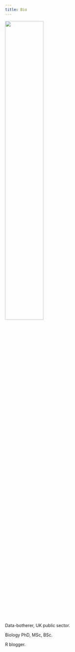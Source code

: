 ```yaml
---
title: Bio
---
```


![](resources/pfp.jpg){fig-alt="Profile picture of a 30-something white male smiling coyly to stage-right." width="50%"}

Data-botherer, UK public sector.

Biology PhD, MSc, BSc.

R blogger.
